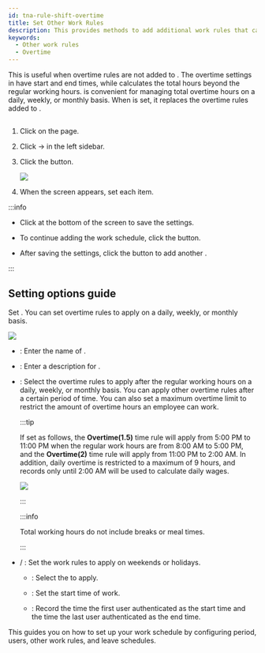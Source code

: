 ```yaml
---
id: tna-rule-shift-overtime
title: Set Other Work Rules
description: This provides methods to add additional work rules that can be useful when overtime rules are not added to the daily work rules.
keywords:
  - Other work rules
  - Overtime
---
```


This is useful when overtime rules are not added to <Cmd sid='tab.shift' product='2' className='normal' />. The overtime settings in <Cmd sid='tab.shift' product='2' className='normal' /> have start and end times, while <Cmd sid='rule.rule' product='2' className='normal' /> calculates the total hours beyond the regular working hours. <Cmd sid='rule.rule' product='2' className='normal' /> is convenient for managing total overtime hours on a daily, weekly, or monthly basis. When <Cmd sid='rule.rule' product='2' className='normal' /> is set, it replaces the overtime rules added to <Cmd sid='tab.shift' product='2' className='normal' />.

## <Cmd sid='rule.addRule' product='2' className='bold' />

1. Click <Cmd sid='shell.header.tna' /> on the <Cmd sid='shell.header.launcher' /> page.

2. Click <Cmd sid='tab.shift' product='2' /> → <Cmd sid='rule.rule' product='2' /> in the left sidebar.

3. Click the <Cmd sid='rule.addRule' product='2' /> button.

   <Image src='/img/biostarx-tna-shift-overtime.png' />

4. When the <Cmd sid='rule.addRule' product='2' /> screen appears, set each item.

:::info

* Click <Cmd sid='button.apply' product='2' /> at the bottom of the screen to save the settings.

* To continue adding the work schedule, click the <Cmd sid='payCode.applyAndAddShift' product='2' /> button.

* After saving the settings, click the <Cmd sid='ta.apply_add_another' product='2' /> button to add another <Cmd sid='rule.rule' product='2' />.

:::

## Setting options guide

Set <Cmd sid='rule.rule' product='2' className='normal' />. You can set overtime rules to apply on a daily, weekly, or monthly basis.

<Image src='/img/biostarx-tna-shift-overtime-adding.png' />

* <Cmd sid='form.name' product='2' />: Enter the name of <Cmd sid='rule.rule' product='2' className='normal' />.

* <Cmd sid='form.description' product='2' />: Enter a description for <Cmd sid='rule.rule' product='2' className='normal' />.

* <Cmd sid='rule.overtime' product='2' />: Select the overtime rules to apply after the regular working hours on a daily, weekly, or monthly basis. You can apply other overtime rules after a certain period of time. You can also set a maximum overtime limit to restrict the amount of overtime hours an employee can work.

  :::tip

  If set as follows, the **Overtime(1.5)** time rule will apply from 5:00 PM to 11:00 PM when the regular work hours are from 8:00 AM to 5:00 PM, and the **Overtime(2)** time rule will apply from 11:00 PM to 2:00 AM. In addition, daily overtime is restricted to a maximum of 9 hours, and records only until 2:00 AM will be used to calculate daily wages.

  <Image src='/img/biostarx-tna-shift-overtime-example.png' />

  :::

  :::info

  Total working hours do not include breaks or meal times.

  :::

* <Cmd sid='rule.weekendOvertime' product='2' /> / <Cmd sid='rule.holidayOvertime' product='2' />: Set the work rules to apply on weekends or holidays.

  * <Cmd sid='payCode.payCode' product='2' />: Select the <Cmd sid='tab.payCode' product='2' className='normal' /> to apply.

  * <Cmd sid='shift.dayStartTime' product='2' />: Set the start time of work.

  * <Cmd sid='rule.firstInLastOut' product='2' />: Record the time the first user authenticated as the start time and the time the last user authenticated as the end time.

<NextStep>
<NextItem to='tna-rule-schedule'>

This guides you on how to set up your work schedule by configuring period, users, other work rules, and leave schedules.

</NextItem>
</NextStep>

